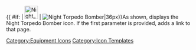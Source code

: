 {{ #if: {{{1|}}} | [[File:Night_Torpedo_Bomber_Icon.png|36px|link={{{1}}}]] | [[File:Night_Torpedo_Bomber_Icon.png|Night Torpedo Bomber|36px]]}}<noinclude>As shown, displays the Night Torpedo Bomber icon.  If the first parameter is provided, adds a link to that page.
[[Category:Equipment Icons]] [[Category:Icon Templates]]</noinclude>
